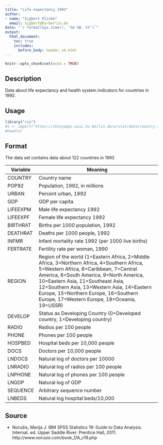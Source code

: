 ```yaml
---
title: "Life expectancy 1992"
author: 
- name: "Sigbert Klinke" 
  email: sigbert@hu-berlin.de
date: "`r format(Sys.time(), '%d %B, %Y')`"
output: 
  html_document:
    toc: true
    includes:
      before_body: header_sk.html    
---
```

  
  ```r
knitr::opts_chunk$set(echo = TRUE)
```

## Description

Data about life expectancy and health system indicators for countries in 1992.

## Usage

```r
library("rio")
#x <- import("https://shinyapps.wiwi.hu-berlin.de/u/stat/data/country.sav")
#head(x)
```

## Format

The data set contains data about 122 countries in 1992

**Variable** | **Meaning**
-------------|-----------------------------------------------------------------------------------------
COUNTRY      | Country name
POP92        | Population, 1992, in millions
URBAN        | Percent urban, 1992
GDP          | GDP per capita
LIFEEXPM     | Male life expectancy 1992
LIFEEXPF     | Female life expectancy 1992
BIRTHRAT     | Births per 1000 population, 1992
DEATHRAT     | Deaths per 1000 people, 1992
INFMR        | Infant mortality rate 1992 (per 1000 live births)
FERTRATE     | Fertility rate per woman, 1990
REGION       | Region of the world (1=Eastern Africa, 2=Middle Africa, 3=Northern Africa, 4=Southern Africa, 5=Western Africa, 6=Caribbean, 7=Central America, 8=South America, 9=North America, 10=Eastern Asia, 11=Southeast Asia, 12=Southern Asia, 13=Western Asia, 14=Eastern Europe, 15=Northern Europe, 16=Southern Europe, 17=Western Europe, 18=Oceania, 19=USSR) 
DEVELOP      | Status as Developing Country (0=Developed country, 1=Developing country)
RADIO        | Radios per 100 people
PHONE        | Phones per 100 people
HOSPBED      | Hospital beds per 10,000 people
DOCS         | Doctors per 10,000 people
LNDOCS       | Natural log of doctors per 10000
LNRADIO      | Natural log of radios per 100 people
LNPHONE      | Natural log of phones per 100 people
LNGDP        | Natural log of GDP
SEQUENCE     | Arbitrary sequence number
LNBEDS       | Natural log hospital beds/10,000

## Source

* Norušis, Marija J. IBM SPSS Statistics 19: Guide to Data Analysis. Internat. ed. Upper Saddle River: Prentice Hall, 2011. http://www.norusis.com/book_DA_v19.php
